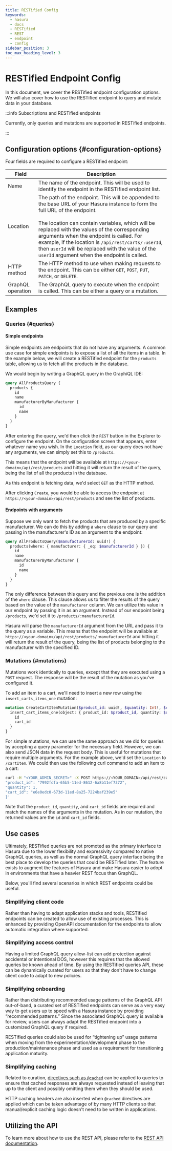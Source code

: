 ```yaml
---
title: RESTified Config
keywords:
  - hasura
  - docs
  - RESTified
  - REST
  - endpoint
  - config
sidebar_position: 3
toc_max_heading_level: 3
---
```



# RESTified Endpoint Config

In this document, we cover the RESTified endpoint configuration options. We will also cover how to use the RESTified
endpoint to query and mutate data in your database.

:::info Subscriptions and RESTified endpoints

Currently, only queries and mutations are supported in RESTified endpoints.

:::

## Configuration options {#configuration-options}

Four fields are required to configure a RESTified endpoint:

| Field             | Description                                                                                                                                                                                                                                                                                                                                                                                                                                     |
| ----------------- | ----------------------------------------------------------------------------------------------------------------------------------------------------------------------------------------------------------------------------------------------------------------------------------------------------------------------------------------------------------------------------------------------------------------------------------------------- |
| Name              | The name of the endpoint. This will be used to identify the endpoint in the RESTified endpoint list.                                                                                                                                                                                                                                                                                                                                            |
| Location          | The path of the endpoint. This will be appended to the base URL of your Hasura instance to form the full URL of the endpoint.<br /><br /> The location can contain variables, which will be replaced with the values of the corresponding arguments when the endpoint is called. For example, if the location is `/api/rest/carts/:userId`, then `userId` will be replaced with the value of the `userId` argument when the endpoint is called. |
| HTTP method       | The HTTP method to use when making requests to the endpoint. This can be either `GET`, `POST`, `PUT`, `PATCH`, or `DELETE`.                                                                                                                                                                                                                                                                                                                     |
| GraphQL operation | The GraphQL query to execute when the endpoint is called. This can be either a query or a mutation.                                                                                                                                                                                                                                                                                                                                             |

## Examples

### Queries {#queries}

#### Simple endpoints

Simple endpoints are endpoints that do not have any arguments. A common use case for simple endpoints is to expose a
list of all the items in a table. In the example below, we will create a RESTified endpoint for the `products` table,
allowing us to fetch all the products in the database.

We would begin by writing a GraphQL query in the GraphiQL IDE:

```graphql
query AllProductsQuery {
  products {
    id
    name
    manufacturerByManufacturer {
      id
      name
    }
  }
}
```

After entering the query, we'd then click the `REST` button in the Explorer to configure the endpoint. On the
configuration screen that appears, enter whatever name you wish. In the `Location` field, as our query does not have any
arguments, we can simply set this to `/products`.

This means that the endpoint will be available at `https://<your-domain>/api/rest/products` and hitting it will return
the result of the query, being the list of all the products in the database.

As this endpoint is fetching data, we'd select `GET` as the HTTP method.

After clicking `Create`, you would be able to access the endpoint at `https://<your-domain>/api/rest/products` and see
the list of products.

#### Endpoints with arguments

Suppose we only want to fetch the products that are produced by a specific manufacturer. We can do this by adding a
`where` clause to our query and passing in the manufacturer's ID as an argument to the endpoint:

```graphql
query AllProductsQuery($manufacturerId: uuid!) {
  products(where: { manufacturer: { _eq: $manufacturerId } }) {
    id
    name
    manufacturerByManufacturer {
      id
      name
    }
  }
}
```

The only difference between this query and the previous one is the addition of the `where` clause. This clause allows us
to filter the results of the query based on the value of the `manufacturer` column. We can utilize this value in our
endpoint by passing it in as an argument. Instead of our endpoint being `/products`, we'd set it to
`/products/:manufacturerId`.

Hasura will parse the `manufacturerId` argument from the URL and pass it to the query as a variable. This means that the
endpoint will be available at `https://<your-domain>/api/rest/products/:manufacturerId` and hitting it will return the
result of the query, being the list of products belonging to the manufacturer with the specified ID.

### Mutations {#mutations}

Mutations work identically to queries, except that they are executed using a `POST` request. The response will be the
result of the mutation as you've configured it.

To add an item to a cart, we'll need to insert a new row using the `insert_carts_items_one` mutation:

```graphql
mutation CreateCartItemMutation($product_id: uuid!, $quantity: Int!, $cart_id: uuid!) {
  insert_cart_items_one(object: { product_id: $product_id, quantity: $quantity, cart_id: $cart_id }) {
    id
    cart_id
  }
}
```

For simple mutations, we can use the same approach as we did for queries by accepting a query parameter for the
necessary field. However, we can also send JSON data in the request body. This is useful for mutations that require
multiple arguments. For the example above, we'd set the `Location` to `/cartItem`. We could then use the following curl
command to add an item to a cart:

```bash
curl -H "<YOUR_ADMIN_SECRET>" -X POST https://<YOUR_DOMAIN>/api/rest/cartItem/ -d '{
"product_id": "7992fdfa-65b5-11ed-8612-6a8b11ef7372",
"quantity": 1,
"cart_id": "e6e0edc0-673d-11ed-8a25-7224baf239e5"
}'
```

Note that the `product_id`, `quantity`, and `cart_id` fields are required and match the names of the arguments in the
mutation. As in our mutation, the returned values are the `id` and `cart_id` fields.

## Use cases

Ultimately, RESTified queries are not promoted as the primary interface to Hasura due to the lower flexibility and
expressivity compared to native GraphQL queries, as well as the normal GraphQL query interface being the best place to
develop the queries that could be RESTified later. The feature exists to augment the features of Hasura and make Hasura
easier to adopt in environments that have a heavier REST focus than GraphQL.

Below, you'll find several scenarios in which REST endpoints could be useful.

### Simplifying client code

Rather than having to adapt application stacks and tools, RESTified endpoints can be created to allow use of existing
processes. This is enhanced by providing OpenAPI documentation for the endpoints to allow automatic integration where
supported.

### Simplifying access control

Having a limited GraphQL query allow-list can add protection against accidental or intentional DOS, however this
requires that the allowed queries be known ahead of time. By using the RESTified queries API, these can be dynamically
curated for users so that they don't have to change client code to adapt to new policies.

### Simplifying onboarding

Rather than distributing recommended usage patterns of the GraphQL API out-of-band, a curated set of RESTified endpoints
can serve as a very easy way to get users up to speed with a Hasura instance by providing “recommended patterns.” Since
the associated GraphQL query is available for review, users can always adapt the RESTified endpoint into a customized
GraphQL query if required.

RESTified queries could also be used for “tightening up” usage patterns when moving from the experimentation/development
phase to the production/maintenance phase and used as a requirement for transitioning application maturity.

### Simplifying caching

Related to curation, [directives such as `@cached`](/caching/overview.mdx) can be applied to queries to ensure that
cached responses are always requested instead of leaving that up to the client and possibly omitting them when they
should be used.

HTTP caching headers are also inserted when `@cached` directives are applied which can be taken advantage of by many
HTTP clients so that manual/explicit caching logic doesn't need to be written in applications.

## Utilizing the API

To learn more about how to use the REST API, please refer to the [REST API documentation](/api-reference/restified.mdx).
